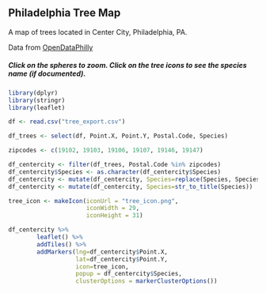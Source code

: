 ## Philadelphia Tree Map

A map of trees located in Center City, Philadelphia, PA.  

Data from [OpenDataPhilly](https://www.opendataphilly.org/)   

##### Click on the spheres to zoom. Click on the tree icons to see the species name (if documented).

```r
library(dplyr)
library(stringr)
library(leaflet)

df <- read.csv("tree_export.csv")

df_trees <- select(df, Point.X, Point.Y, Postal.Code, Species)

zipcodes <- c(19102, 19103, 19106, 19107, 19146, 19147)

df_centercity <- filter(df_trees, Postal.Code %in% zipcodes)
df_centercity$Species <- as.character(df_centercity$Species)
df_centercity <- mutate(df_centercity, Species=replace(Species, Species=="", "Undocumented"))
df_centercity <- mutate(df_centercity, Species=str_to_title(Species))

tree_icon <- makeIcon(iconUrl = "tree_icon.png",
                      iconWidth = 29,
                      iconHeight = 31)

df_centercity %>% 
        leaflet() %>% 
        addTiles() %>%
        addMarkers(lng=df_centercity$Point.X,
                   lat=df_centercity$Point.Y,
                   icon=tree_icon,
                   popup = df_centercity$Species,
                   clusterOptions = markerClusterOptions())
```
